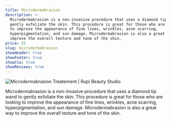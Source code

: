 ```yaml
---
title: Microdermabrasion
description: >-
  Microdermabrasion is a non-invasive procedure that uses a diamond tip wand to
  gently exfoliate the skin. This procedure is great for those who are looking
  to improve the appearance of fine lines, wrinkles, acne scarring,
  hyperpigmentation, and sun damage. Microdermabrasion is also a great way to
  improve the overall texture and tone of the skin.
price: 55
slug: microdermabrasion
showHeader: true
showFooter: true
showCta: true
showReviews: true
---
```


![Microdermabrasion Treatement | Rupi Beauty Studio](/uploads/people/woman-looking-back.webp 'Dermaplaning Treatement | Rupi Beauty Studio')

Microdermabrasion is a non-invasive procedure that uses a diamond tip wand to gently exfoliate the skin. This procedure is great for those who are looking to improve the appearance of fine lines, wrinkles, acne scarring, hyperpigmentation, and sun damage. Microdermabrasion is also a great way to improve the overall texture and tone of the skin.
